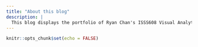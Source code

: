 ```yaml
---
title: "About this blog"
description: |
  This blog displays the portfolio of Ryan Chan's ISSS608 Visual Analytics work haha
---
```


```r
knitr::opts_chunk$set(echo = FALSE)
```
